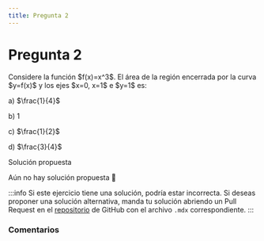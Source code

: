 ```yaml
---
title: Pregunta 2
---
```



# Pregunta 2

<div className="exercise">
Considere la función $f(x)=x^3$. El área de la región encerrada por la curva $y=f(x)$ y los ejes $x=0, x=1$ e $y=1$ es:

a) $\frac{1}{4}$

b) 1

c) $\frac{1}{2}$

d) $\frac{3}{4}$
</div>

<MDXDetails>
<summary>Solución propuesta</summary>

Aún no hay solución propuesta 🥲

:::info
Si este ejercicio tiene una solución, podría estar incorrecta. Si deseas proponer una solución alternativa, manda tu solución abriendo
un Pull Request en el [repositorio](https://github.com/crow-rojas/apuntes-fundamentals/pulls) de GitHub con el archivo
`.mdx` correspondiente.
:::

</MDXDetails>

### Comentarios

<Disqus
  url="https://crow-rojas.github.io/apuntes-fundamentals/docs/mathematics/calculus-1-2-3/exercises/2019-2/p02"
  identifier="docs/mathematics/calculus-1-2-3/exercises/2019-2/p02"
  title="2019-2 Cálculo I, II y III - Pregunta 02"
/>
